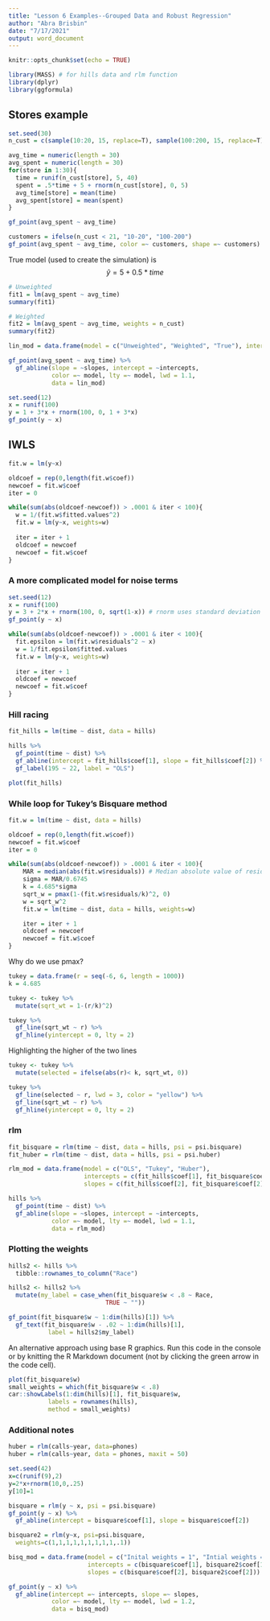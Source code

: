 ```yaml
---
title: "Lesson 6 Examples--Grouped Data and Robust Regression"
author: "Abra Brisbin"
date: "7/17/2021"
output: word_document
---
```


```r
knitr::opts_chunk$set(echo = TRUE)
```

```r
library(MASS) # for hills data and rlm function
library(dplyr)
library(ggformula)

```

## Stores example
```r
set.seed(30)
n_cust = c(sample(10:20, 15, replace=T), sample(100:200, 15, replace=T)) # n_cust = number of customers per week at diff stores

avg_time = numeric(length = 30)
avg_spent = numeric(length = 30)
for(store in 1:30){
  time = runif(n_cust[store], 5, 40)
  spent = .5*time + 5 + rnorm(n_cust[store], 0, 5)
  avg_time[store] = mean(time)
  avg_spent[store] = mean(spent)
}

gf_point(avg_spent ~ avg_time)

```

```r
customers = ifelse(n_cust < 21, "10-20", "100-200")
gf_point(avg_spent ~ avg_time, color =~ customers, shape =~ customers)
```
True model (used to create the simulation) is $$\hat{y} = 5 + 0.5*time$$
```r
# Unweighted
fit1 = lm(avg_spent ~ avg_time)
summary(fit1)
```
```r
# Weighted
fit2 = lm(avg_spent ~ avg_time, weights = n_cust)
summary(fit2)
```

```r
lin_mod = data.frame(model = c("Unweighted", "Weighted", "True"), intercepts = c(fit1$coef[1], fit2$coef[1], 5), slopes = c(fit1$coef[2], fit2$coef[2], 0.5))

gf_point(avg_spent ~ avg_time) %>%
  gf_abline(slope = ~slopes, intercept = ~intercepts, 
            color =~ model, lty =~ model, lwd = 1.1, 
            data = lin_mod)
```
```r
set.seed(12)
x = runif(100)
y = 1 + 3*x + rnorm(100, 0, 1 + 3*x)
gf_point(y ~ x)
```
## IWLS
```r
fit.w = lm(y~x)

oldcoef = rep(0,length(fit.w$coef))
newcoef = fit.w$coef
iter = 0

while(sum(abs(oldcoef-newcoef)) > .0001 & iter < 100){
  w = 1/(fit.w$fitted.values^2)
  fit.w = lm(y~x, weights=w)
  
  iter = iter + 1
  oldcoef = newcoef
  newcoef = fit.w$coef
}

```

### A more complicated model for noise terms
```r
set.seed(12)
x = runif(100)
y = 3 + 2*x + rnorm(100, 0, sqrt(1-x)) # rnorm uses standard deviation instead of variance
gf_point(y ~ x)
```

```r
while(sum(abs(oldcoef-newcoef)) > .0001 & iter < 100){
  fit.epsilon = lm(fit.w$residuals^2 ~ x)
  w = 1/fit.epsilon$fitted.values
  fit.w = lm(y~x, weights=w)
  
  iter = iter + 1
  oldcoef = newcoef
  newcoef = fit.w$coef
}

```

### Hill racing
```r
fit_hills = lm(time ~ dist, data = hills)

hills %>%
  gf_point(time ~ dist) %>%
  gf_abline(intercept = fit_hills$coef[1], slope = fit_hills$coef[2]) %>%
  gf_label(195 ~ 22, label = "OLS")
```

```r
plot(fit_hills)
```

### While loop for Tukey's Bisquare method
```r
fit.w = lm(time ~ dist, data = hills)

oldcoef = rep(0,length(fit.w$coef))
newcoef = fit.w$coef
iter = 0 

while(sum(abs(oldcoef-newcoef)) > .0001 & iter < 100){
    MAR = median(abs(fit.w$residuals)) # Median absolute value of residuals
    sigma = MAR/0.6745
    k = 4.685*sigma
    sqrt_w = pmax(1-(fit.w$residuals/k)^2, 0)
    w = sqrt_w^2
    fit.w = lm(time ~ dist, data = hills, weights=w)

    iter = iter + 1
    oldcoef = newcoef
    newcoef = fit.w$coef
}

```

Why do we use pmax?
```r
tukey = data.frame(r = seq(-6, 6, length = 1000))
k = 4.685

tukey <- tukey %>%
  mutate(sqrt_wt = 1-(r/k)^2)  
```

```r
tukey %>%
  gf_line(sqrt_wt ~ r) %>%
  gf_hline(yintercept = 0, lty = 2)
```
Highlighting the higher of the two lines
```r
tukey <- tukey %>%
  mutate(selected = ifelse(abs(r)< k, sqrt_wt, 0))

tukey %>%
  gf_line(selected ~ r, lwd = 3, color = "yellow") %>%
  gf_line(sqrt_wt ~ r) %>%
  gf_hline(yintercept = 0, lty = 2)
```

### rlm
```r
fit_bisquare = rlm(time ~ dist, data = hills, psi = psi.bisquare)
fit_huber = rlm(time ~ dist, data = hills, psi = psi.huber)

rlm_mod = data.frame(model = c("OLS", "Tukey", "Huber"), 
                     intercepts = c(fit_hills$coef[1], fit_bisquare$coef[1], fit_huber$coef[1]), 
                     slopes = c(fit_hills$coef[2], fit_bisquare$coef[2], fit_huber$coef[2]))

hills %>%
  gf_point(time ~ dist) %>%
  gf_abline(slope = ~slopes, intercept = ~intercepts, 
            color =~ model, lty =~ model, lwd = 1.1, 
            data = rlm_mod)
```

### Plotting the weights

```r
hills2 <- hills %>%
  tibble::rownames_to_column("Race")

hills2 <- hills2 %>%
  mutate(my_label = case_when(fit_bisquare$w < .8 ~ Race,
                           TRUE ~ ""))

gf_point(fit_bisquare$w ~ 1:dim(hills)[1]) %>%
  gf_text(fit_bisquare$w - .02 ~ 1:dim(hills)[1], 
           label = hills2$my_label)
```

An alternative approach using base R graphics.  Run this code in the console or by knitting the R Markdown document (not by clicking the green arrow in the code cell).
```r
plot(fit_bisquare$w)
small_weights = which(fit_bisquare$w < .8)
car::showLabels(1:dim(hills)[1], fit_bisquare$w, 
           labels = rownames(hills),
           method = small_weights)
```

### Additional notes
```r
huber = rlm(calls~year, data=phones)
huber = rlm(calls~year, data = phones, maxit = 50)  
```

```r
set.seed(42)
x=c(runif(9),2)
y=2*x+rnorm(10,0,.25)
y[10]=1

bisquare = rlm(y ~ x, psi = psi.bisquare)
gf_point(y ~ x) %>%
  gf_abline(intercept = bisquare$coef[1], slope = bisquare$coef[2])
```
```r
bisquare2 = rlm(y~x, psi=psi.bisquare,
  weights=c(1,1,1,1,1,1,1,1,1,.1))

bisq_mod = data.frame(model = c("Inital weights = 1", "Intial weights = 1 and 0.1"),
                      intercepts = c(bisquare$coef[1], bisquare2$coef[1]),
                      slopes = c(bisquare$coef[2], bisquare2$coef[2]))

gf_point(y ~ x) %>%
  gf_abline(intercept =~ intercepts, slope =~ slopes,
            color =~ model, lty =~ model, lwd = 1.2,
            data = bisq_mod)
```

